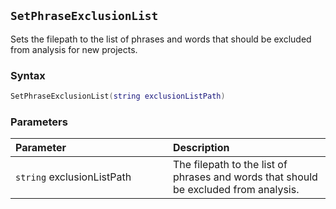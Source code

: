 ::: {.minipage data-latex="{\textwidth}"}
## `SetPhraseExclusionList`

Sets the filepath to the list of phrases and words that should be excluded from analysis for new projects.

### Syntax {-}

``` .lua
SetPhraseExclusionList(string exclusionListPath)
```

### Parameters {-}

**Parameter** | **Description**
| :-- | :-- |
| `string` exclusionListPath | The filepath to the list of phrases and words that should be excluded from analysis. |
:::
